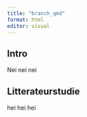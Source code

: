 ```yaml
---
title: "branch_qmd"
format: html
editor: visual
---
```


## Intro

Nei nei nei

## Litterateurstudie

hei hei hei
